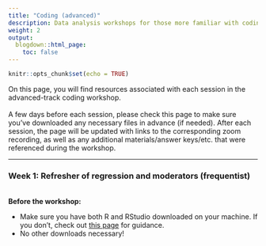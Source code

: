 ```yaml
---
title: "Coding (advanced)"
description: Data analysis workshops for those more familiar with coding principles and/or the R language.
weight: 2
output:
  blogdown::html_page:
    toc: false
---
```


```r
knitr::opts_chunk$set(echo = TRUE)
```

On this page, you will find resources associated with each session in the advanced-track coding workshop.
<br><br>
A few days before each session, please check this page to make sure you've downloaded any necessary files in advance (if needed). After each session, the page will be updated with links to the corresponding zoom recording, as well as any additional materials/answer keys/etc. that were referenced during the workshop.
<hr>

### Week 1: Refresher of regression and moderators (frequentist)
<br>
**Before the workshop:**
<ul>
<li>Make sure you have both R and RStudio downloaded on your machine. If you don't, check out [this page](https://cu-psych-computing.github.io/cu-psych-comp-tutorial/tutorials/r-core/1-programming/lessonpart0/#working-with-rstudio-1){target="_blank"} for guidance.
<li>No other downloads necessary!
</ul>
